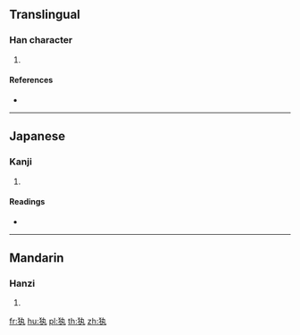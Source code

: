 {{character info/new}}
==Translingual==

===Han character===
{{Han char|rn=94|rad=犬|as=03|sn=6|four=|canj=KHKNI}}

# {{defn|Han|sort=犬03}}

====References====
* {{Han ref|kx=0706.120|dkj=20246|hdz=21333.070|uh=72B1|ud=29361}}

----

==Japanese==

===Kanji===
{{ja-kanji|grade=|rs=犬03}}

# {{defn|lang=ja|sort=犬03}}

====Readings====
* {{ja-readings|on=[[けき]] (keki), [[きゃく]] (kyaku)|kun=}}

----

==Mandarin==

===Hanzi===
{{cmn-hanzi|pin=[[jǐ]] ([[ji3]])|wg=chi<sup>3</sup>}}

# {{defn|lang=cmn|sort=犬03}}

[[fr:犱]]
[[hu:犱]]
[[pl:犱]]
[[th:犱]]
[[zh:犱]]
